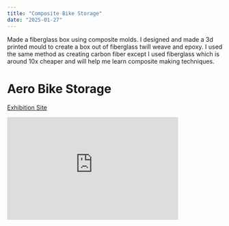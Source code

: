 ```yaml
---
title: "Composite Bike Storage"
date: "2025-01-27"
---
```


Made a fiberglass box using composite molds.
I designed and made a 3d printed mould to create a box out of fiberglass twill weave and epoxy. I used the same method as creating carbon fiber except I used fiberglass which is around 10x cheaper and will help me learn composite making techniques.


# Aero Bike Storage

[Exhibition Site](https://sites.google.com/ssis.edu.vn/alex-nguyen/combined-design)

<iframe src="https://docs.google.com/presentation/d/e/2PACX-1vTkJ1DMd4NCrhL2igvL_7Fx-HsdaFF3YuS-1op70NeuVBwbXfTH9DhZ0ImtW_bqzOR8GnRhDuRcErXr/embed" frameborder="0" width="400" height="240" allowfullscreen="true" mozallowfullscreen="true" webkitallowfullscreen="true"></iframe>
